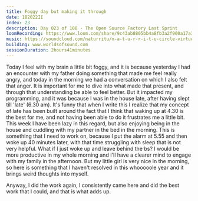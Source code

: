 ```yaml
---
title: Foggy day but making it through
date: 182022II
index: 23
description: Day 023 of 108 - The Open Source Factory Last Sprint
loomRecording: https://www.loom.com/share/9c43ab8805bb4a8fb3a2f900a17a3345
music: https://soundcloud.com/naturritu/n-a-t-u-r-r-i-t-u-circle-virtuose
building: www.worldsofsound.com
sessionDuration: 2hours41minutes
---
```


Today I feel with my brain a little bit foggy, and it is because yesterday I had an encounter with my father doing something that made me feel really angry, and today in the morning we had a conversation on which I also felt that anger. It is important for me to dive into what made that present, and through that understanding be able to feel better. But it impacted my programming, and it was because I was in the house late, after having slept till 'late' (6.30 am). It's funny that when I write this I realize that my concept of late has been built around the fact that I think that waking up at 4.30 is the best for me, and not having been able to do it frustrates me a little bit. This week I have been lazy in this regard, but also enjoying being in the house and cuddling with my partner in the bed in the morning. This is something that I need to work on, because I put the alarm at 5.55 and then woke up 40 minutes later, with that time struggling with sleep that is not very helpful. What if I just woke up and leave behind the bs? I would be more productive in my whole morning and I'll have a clearer mind to engage with my family in the afternoon. But my little girl is very nice in the morning, so here is something that I haven't resolved in this whooooole year and it brings weird thoughts into myself.

Anyway, I did the work again, I consistently came here and did the best work that I could, and that is what adds up.
